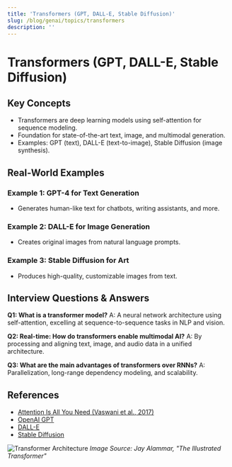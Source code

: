 ```yaml
---
title: 'Transformers (GPT, DALL-E, Stable Diffusion)'
slug: /blog/genai/topics/transformers
description: ''
---
```

# Transformers (GPT, DALL-E, Stable Diffusion)

## Key Concepts
- Transformers are deep learning models using self-attention for sequence modeling.
- Foundation for state-of-the-art text, image, and multimodal generation.
- Examples: GPT (text), DALL-E (text-to-image), Stable Diffusion (image synthesis).

## Real-World Examples

### Example 1: GPT-4 for Text Generation
- Generates human-like text for chatbots, writing assistants, and more.

### Example 2: DALL-E for Image Generation
- Creates original images from natural language prompts.

### Example 3: Stable Diffusion for Art
- Produces high-quality, customizable images from text.

## Interview Questions & Answers

**Q1: What is a transformer model?**
A: A neural network architecture using self-attention, excelling at sequence-to-sequence tasks in NLP and vision.

**Q2: Real-time: How do transformers enable multimodal AI?**
A: By processing and aligning text, image, and audio data in a unified architecture.

**Q3: What are the main advantages of transformers over RNNs?**
A: Parallelization, long-range dependency modeling, and scalability.

## References
- [Attention Is All You Need (Vaswani et al., 2017)](https://arxiv.org/abs/1706.03762)
- [OpenAI GPT](https://openai.com/research/publications)
- [DALL-E](https://openai.com/research/publications/dall-e)
- [Stable Diffusion](https://stability.ai/blog/stable-diffusion-public-release)

![Transformer Architecture](https://jalammar.github.io/images/t/transformer_architecture.png)
*Image Source: Jay Alammar, "The Illustrated Transformer"*
